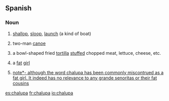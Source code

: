 ==Spanish==
{{wikipedia}}
===Noun===
{{es-noun-f}}

# {{nautical|lang=es}} [[shallop]], [[sloop]], [[launch]] (a kind of boat)
# two-man [[canoe]]
# {{Mexico|lang=es}} a bowl-shaped fried [[tortilla]] [[stuffed]] chopped meat, lettuce, cheese, etc.
# {{Mexico|slang|lang=es}} a [[fat]] [[girl]]
# [[note*- although the word chalupa has been commonly miscontrued as a fat girl. It indeed has no relevance to any grande senoritas or their fat cousins]]
[[es:chalupa]]
[[fr:chalupa]]
[[io:chalupa]]